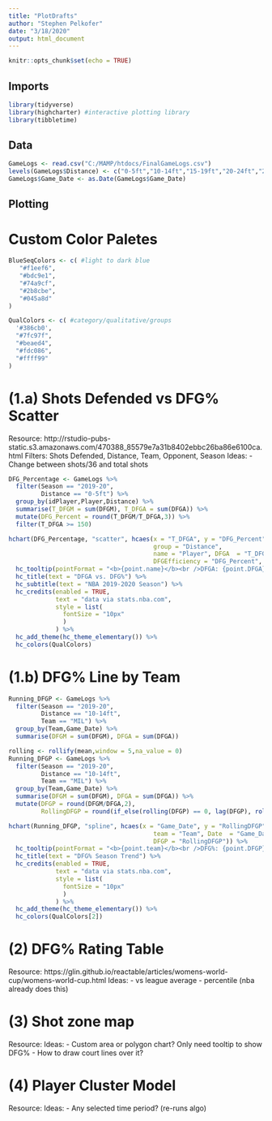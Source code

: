```yaml
---
title: "PlotDrafts"
author: "Stephen Pelkofer"
date: "3/18/2020"
output: html_document
---
```


```r
knitr::opts_chunk$set(echo = TRUE)
```

## Imports

```r
library(tidyverse)
library(highcharter) #interactive plotting library
library(tibbletime)
```

## Data

```r
GameLogs <- read.csv("C:/MAMP/htdocs/FinalGameLogs.csv")
levels(GameLogs$Distance) <- c("0-5ft","10-14ft","15-19ft","20-24ft","25-29ft","5-9ft")
GameLogs$Game_Date <- as.Date(GameLogs$Game_Date)
```


## Plotting

# Custom Color Paletes
```r
BlueSeqColors <- c( #light to dark blue
   "#f1eef6",
   "#bdc9e1",
   "#74a9cf",
   "#2b8cbe",
   "#045a8d"
)

QualColors <- c( #category/qualitative/groups
  '#386cb0',
  "#7fc97f",
  "#beaed4",
  "#fdc086",
  "#ffff99"
)
```


# (1.a) Shots Defended vs DFG% Scatter
Resource: http://rstudio-pubs-static.s3.amazonaws.com/470388_85579e7a31b8402ebbc26ba86e6100ca.html
Filters: Shots Defended, Distance, Team, Opponent, Season
Ideas:
- Change between shots/36 and total shots


```r
DFG_Percentage <- GameLogs %>%
  filter(Season == "2019-20",
         Distance == "0-5ft") %>%
  group_by(idPlayer,Player,Distance) %>%
  summarise(T_DFGM = sum(DFGM), T_DFGA = sum(DFGA)) %>%
  mutate(DFG_Percent = round(T_DFGM/T_DFGA,3)) %>%
  filter(T_DFGA >= 150)

hchart(DFG_Percentage, "scatter", hcaes(x = "T_DFGA", y = "DFG_Percent",
                                        group = "Distance",
                                        name = "Player", DFGA  = "T_DFGA", 
                                        DFGEfficiency = "DFG_Percent", Distance = "Distance")) %>%
  hc_tooltip(pointFormat = "<b>{point.name}</b><br />DFGA: {point.DFGA}<br />DFG%: {point.DFGEfficiency}") %>%
  hc_title(text = "DFGA vs. DFG%") %>%
  hc_subtitle(text = "NBA 2019-2020 Season") %>%
  hc_credits(enabled = TRUE,
             text = "data via stats.nba.com",
             style = list(
               fontSize = "10px"
               )
             ) %>%
  hc_add_theme(hc_theme_elementary()) %>%
  hc_colors(QualColors)

```

# (1.b) DFG% Line by Team

```r
Running_DFGP <- GameLogs %>%
  filter(Season == "2019-20",
         Distance == "10-14ft",
         Team == "MIL") %>%
  group_by(Team,Game_Date) %>%
  summarise(DFGM = sum(DFGM), DFGA = sum(DFGA))
```


```r
rolling <- rollify(mean,window = 5,na_value = 0)
Running_DFGP <- GameLogs %>%
  filter(Season == "2019-20",
         Distance == "10-14ft",
         Team == "MIL") %>%
  group_by(Team,Game_Date) %>%
  summarise(DFGM = sum(DFGM), DFGA = sum(DFGA)) %>%
  mutate(DFGP = round(DFGM/DFGA,2),
         RollingDFGP = round(if_else(rolling(DFGP) == 0, lag(DFGP), rolling(DFGP)),2))

hchart(Running_DFGP, "spline", hcaes(x = "Game_Date", y = "RollingDFGP", group = "Team",
                                        team = "Team", Date  = "Game_Date",
                                        DFGP = "RollingDFGP")) %>%
  hc_tooltip(pointFormat = "<b>{point.team}</b><br />DFG%: {point.DFGP}") %>%
  hc_title(text = "DFG% Season Trend") %>%
  hc_credits(enabled = TRUE,
             text = "data via stats.nba.com",
             style = list(
               fontSize = "10px"
               )
             ) %>%
  hc_add_theme(hc_theme_elementary()) %>%
  hc_colors(QualColors[2])

```





# (2) DFG% Rating Table
Resource: https://glin.github.io/reactable/articles/womens-world-cup/womens-world-cup.html
Ideas:
- vs league average
- percentile (nba already does this)


# (3) Shot zone map
Resource:
Ideas:
- Custom area or polygon chart? Only need tooltip to show DFG%
- How to draw court lines over it?


# (4) Player Cluster Model
Resource:
Ideas:
- Any selected time period? (re-runs algo)






